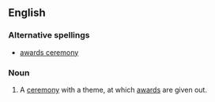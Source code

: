 ==English==

===Alternative spellings===
*[[awards ceremony]]

===Noun===
{{en-noun}}

# A [[ceremony]] with a theme, at which [[award]]s are given out.